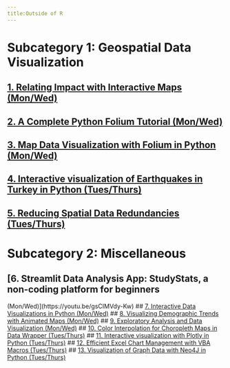 ```yaml
---
title:Outside of R
---
```

# Subcategory 1: Geospatial Data Visualization
## [1. Relating Impact with Interactive Maps (Mon/Wed)](https://youtu.be/UT_-BeZl2o4)
## [2. A Complete Python Folium Tutorial (Mon/Wed)](https://www.youtube.com/watch?v=Ob0fhtDnFus)
## [3. Map Data Visualization with Folium in Python (Mon/Wed)](https://youtu.be/IDy_6UA9jak)
## [4. Interactive visualization of Earthquakes in Turkey in Python (Tues/Thurs)](https://www.youtube.com/watch?v=-1G16o8fKMU&feature=youtu.be)
## [5. Reducing Spatial Data Redundancies (Tues/Thurs)](https://youtu.be/ykFh3_D8Ors)

# Subcategory 2: Miscellaneous
## [6. Streamlit Data Analysis App: StudyStats, a non-coding platform for beginners
 (Mon/Wed)](https://youtu.be/gsCIMVdy-Kw)
## [7. Interactive Data Visualizations in Python (Mon/Wed)](https://youtu.be/gWsKyyakkrk)
## [8. Visualizing Demographic Trends with Animated Maps (Mon/Wed)](https://youtu.be/9hB1M4hqCAA)
## [9. Exploratory Analysis and Data Visualization (Mon/Wed)](https://www.youtube.com/watch?v=oU7mhpVZJT8)
## [10. Color Interpolation for Choropleth Maps in Data Wrapper (Tues/Thurs)](https://youtu.be/-83_kmNW-D8)
## [11. Interactive visualization with Plotly in Python (Tues/Thurs)](https://youtu.be/moCIjBGxPzs)
## [12. Efficient Excel Chart Management with VBA Macros (Tues/Thurs)](https://www.youtube.com/watch?v=mc1ON6ATsxU)
## [13. Visualization of Graph Data with Neo4J in Python (Tues/Thurs)](https://youtu.be/cgjVXbSMjho)

